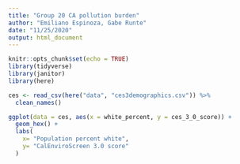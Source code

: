 ```yaml
---
title: "Group 20 CA pollution burden"
author: "Emiliano Espinoza, Gabe Runte"
date: "11/25/2020"
output: html_document
---
```


```r
knitr::opts_chunk$set(echo = TRUE)
library(tidyverse)
library(janitor)
library(here)
```

```r
ces <- read_csv(here("data", "ces3demographics.csv")) %>% 
  clean_names()
```

```r
ggplot(data = ces, aes(x = white_percent, y = ces_3_0_score)) +
  geom_hex() +
  labs(
    x= "Population percent white",
    y= "CalEnviroScreen 3.0 score"
  )
```




